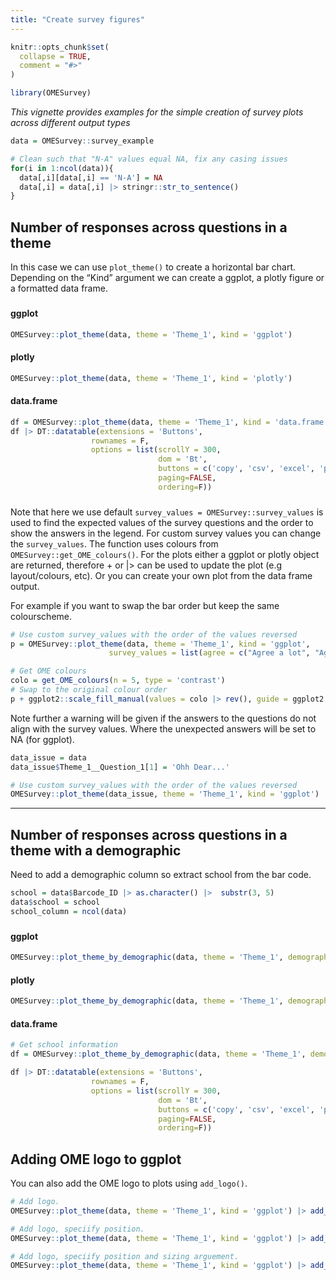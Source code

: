 ```yaml
---
title: "Create survey figures"
---
```


```r
knitr::opts_chunk$set(
  collapse = TRUE,
  comment = "#>"
)
```

```r
library(OMESurvey)
```

*This vignette provides examples for the simple creation of survey plots across different output types*

```r
data = OMESurvey::survey_example

# Clean such that "N-A" values equal NA, fix any casing issues
for(i in 1:ncol(data)){
  data[,i][data[,i] == 'N-A'] = NA
  data[,i] = data[,i] |> stringr::str_to_sentence() 
}

```

## Number of responses across questions in a theme

In this case we can use `plot_theme()` to create a horizontal bar chart. Depending on the "Kind" argument we can create a ggplot, a plotly figure or a formatted data frame.

### {.tabset}

#### ggplot

```r
OMESurvey::plot_theme(data, theme = 'Theme_1', kind = 'ggplot')
```

#### plotly

```r
OMESurvey::plot_theme(data, theme = 'Theme_1', kind = 'plotly')
```

#### data.frame

```r
df = OMESurvey::plot_theme(data, theme = 'Theme_1', kind = 'data.frame')
df |> DT::datatable(extensions = 'Buttons',
                  rownames = F,
                  options = list(scrollY = 300,
                                 dom = 'Bt',
                                 buttons = c('copy', 'csv', 'excel', 'pdf'),
                                 paging=FALSE,
                                 ordering=F))
```

### {-}


Note that here we use default `survey_values = OMESurvey::survey_values` is used to find the expected values of the survey questions and the order to show the answers in the legend. For custom survey values you can change the `survey_values`. The function uses colours from `OMESurvey::get_OME_colours()`. For the plots either a ggplot or plotly object are returned, therefore + or |> can be used to update the plot (e.g layout/colours, etc). Or you can create your own plot from the data frame output.

For example if you want to swap the bar order but keep the same colourscheme.

```r
# Use custom survey_values with the order of the values reversed
p = OMESurvey::plot_theme(data, theme = 'Theme_1', kind = 'ggplot',
                      survey_values = list(agree = c("Agree a lot", "Agree a little", "Neither",           "Disagree a little", "Disagree a lot") |> rev()))

# Get OME colours
colo = get_OME_colours(n = 5, type = 'contrast') 
# Swap to the original colour order
p + ggplot2::scale_fill_manual(values = colo |> rev(), guide = ggplot2::guide_legend(reverse = TRUE)) 
```

Note further a warning will be given if the answers to the questions do not align with the survey values. Where the unexpected answers will be set to NA (for ggplot).

```r
data_issue = data
data_issue$Theme_1__Question_1[1] = 'Ohh Dear...'

# Use custom survey_values with the order of the values reversed
OMESurvey::plot_theme(data_issue, theme = 'Theme_1', kind = 'ggplot')

```

***

## Number of responses across questions in a theme with a demographic

Need to add a demographic column so extract school from the bar code.

```r
school = data$Barcode_ID |> as.character() |>  substr(3, 5)
data$school = school
school_column = ncol(data)
```
### {.tabset}

#### ggplot

```r
OMESurvey::plot_theme_by_demographic(data, theme = 'Theme_1', demographic_column = school_column,  kind = 'ggplot')
```


#### plotly

```r
OMESurvey::plot_theme_by_demographic(data, theme = 'Theme_1', demographic_column = school_column,  kind = 'plotly')
```

#### data.frame

```r
# Get school information
df = OMESurvey::plot_theme_by_demographic(data, theme = 'Theme_1', demographic_column = school_column,  kind = 'data.frame')

df |> DT::datatable(extensions = 'Buttons',
                  rownames = F,
                  options = list(scrollY = 300,
                                 dom = 'Bt',
                                 buttons = c('copy', 'csv', 'excel', 'pdf'),
                                 paging=FALSE,
                                 ordering=F))
```

### {-}

## Adding OME logo to ggplot

You can also add the OME logo to plots using `add_logo()`.

```r
# Add logo.
OMESurvey::plot_theme(data, theme = 'Theme_1', kind = 'ggplot') |> add_logo()

# Add logo, speciify position.
OMESurvey::plot_theme(data, theme = 'Theme_1', kind = 'ggplot') |> add_logo(position = 'top right')

# Add logo, speciify position and sizing arguement.
OMESurvey::plot_theme(data, theme = 'Theme_1', kind = 'ggplot') |> add_logo(position = 'top left',logo_sizing = c(0.3, 0.5))


```
